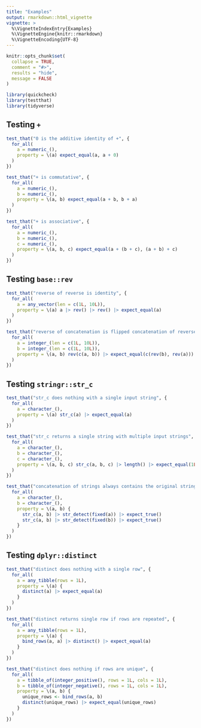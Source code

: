 ```yaml
---
title: "Examples"
output: rmarkdown::html_vignette
vignette: >
  %\VignetteIndexEntry{Examples}
  %\VignetteEngine{knitr::rmarkdown}
  %\VignetteEncoding{UTF-8}
---
```


```r
knitr::opts_chunk$set(
  collapse = TRUE,
  comment = "#>",
  results = "hide",
  message = FALSE
)
```

```r
library(quickcheck)
library(testthat)
library(tidyverse)
```

## Testing `+`

```r
test_that("0 is the additive identity of +", {
  for_all(
    a = numeric_(),
    property = \(a) expect_equal(a, a + 0)
  )          
})

test_that("+ is commutative", {
  for_all(
    a = numeric_(),
    b = numeric_(),
    property = \(a, b) expect_equal(a + b, b + a)
  )          
})

test_that("+ is associative", {
  for_all(
    a = numeric_(),
    b = numeric_(),
    c = numeric_(),
    property = \(a, b, c) expect_equal(a + (b + c), (a + b) + c)
  )          
})
```

## Testing `base::rev`

```r
test_that("reverse of reverse is identity", {
  for_all(
    a = any_vector(len = c(1L, 10L)),
    property = \(a) a |> rev() |> rev() |> expect_equal(a)
  )
})

test_that("reverse of concatenation is flipped concatenation of reversed", {
  for_all(
    a = integer_(len = c(1L, 10L)),
    b = integer_(len = c(1L, 10L)),
    property = \(a, b) rev(c(a, b)) |> expect_equal(c(rev(b), rev(a)))
  )
})
```

## Testing `stringr::str_c`

```r
test_that("str_c does nothing with a single input string", {
  for_all(
    a = character_(),
    property = \(a) str_c(a) |> expect_equal(a)
  )
})

test_that("str_c returns a single string with multiple input strings", {
  for_all(
    a = character_(),
    b = character_(),
    c = character_(),
    property = \(a, b, c) str_c(a, b, c) |> length() |> expect_equal(1L)
  )
})

test_that("concatenation of strings always contains the original strings", {
  for_all(
    a = character_(),
    b = character_(),
    property = \(a, b) {
      str_c(a, b) |> str_detect(fixed(a)) |> expect_true()
      str_c(a, b) |> str_detect(fixed(b)) |> expect_true()
    }
  )
})
```

## Testing `dplyr::distinct`

```r
test_that("distinct does nothing with a single row", {
  for_all(
    a = any_tibble(rows = 1L),
    property = \(a) {
      distinct(a) |> expect_equal(a)
    }
  )
})

test_that("distinct returns single row if rows are repeated", {
  for_all(
    a = any_tibble(rows = 1L),
    property = \(a) {
      bind_rows(a, a) |> distinct() |> expect_equal(a)
    }
  )
})

test_that("distinct does nothing if rows are unique", {
  for_all(
    a = tibble_of(integer_positive(), rows = 1L, cols = 1L),
    b = tibble_of(integer_negative(), rows = 1L, cols = 1L),
    property = \(a, b) {
      unique_rows <- bind_rows(a, b)
      distinct(unique_rows) |> expect_equal(unique_rows)
    }
  )
})
```

